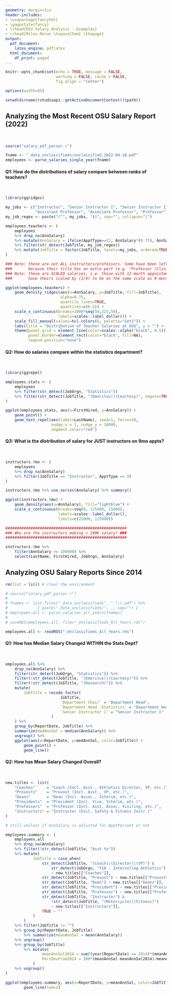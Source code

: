 ```yaml
---
geometry: margin=1in
header-includes:
- \usepackage{fancyhdr}
- \pagestyle{fancy}
- \lhead{OSU Salary Analysis - Examples}
- \rhead{Miles Moran \hspace{5mm} \thepage}
output:
  pdf_document:
    latex_engine: pdflatex
  html_document:
    df_print: paged
---
```


```r
knitr::opts_chunk$set(echo = TRUE, message = FALSE, 
                      warning = FALSE, cache = FALSE,
                      fig.align = "center")

options(width=85)

setwd(dirname(rstudioapi::getActiveDocumentContext()$path))
```

<!----------------------------------------------------------------------------->
<!----------------------------------------------------------------------------->
<!----------------------------------------------------------------------------->

## Analyzing the Most Recent OSU Salary Report (2022)

\

```r
source("salary_pdf_parser.r")

fname <- "_data_unclassifieds/unclassified_2022-04-18.pdf"
employees <- parse_salaries_single_year(fname)
```

#### Q1: How do the distributions of salary compare between ranks of teachers? 

\

```r
library(ggridges)

my_jobs <- c("Instructor", "Senior Instructor I", "Senior Instructor II",
             "Assistant Professor", "Associate Professor", "Professor")
my_job_regex <- paste("(^", my_jobs, "$)", sep="", collapse="|")

employees.teachers <- (
    employees 
    %>% drop_na(AnnSalary)
    %>% mutate(AnnSalary = ifelse(ApptType==12, AnnSalary*(0.75), AnnSalary))
    %>% filter(str_detect(JobTitle, my_job_regex))
    %>% mutate(JobTitle = factor(JobTitle, levels=my_jobs, ordered=TRUE))
)

### Note: these are not ALL instructors/professors. Some have been left out
###       because their title has an extra part (e.g. "Professor (Clinical)")
### Note: these are SCALED salaries, i.e. those with 12-month appointments
###       have theirs scaled by (3/4) to be on the same scale as 9-month appts

ggplot(employees.teachers) + 
    geom_density_ridges(aes(x=AnnSalary, y=JobTitle, fill=JobTitle),
                        alpha=0.75,
                        quantile_lines=TRUE,
                        quantiles=c(0.5)) + 
    scale_x_continuous(breaks=1000*seq(50,225,50), 
                       labels=scales::label_dollar()) + 
    scale_fill_manual(values=hcl.colors(6, palette="Set3")) + 
    labs(title = "Distribution of Teacher Salaries at OSU", y = "") + 
    theme(panel.grid = element_line(color=scales::alpha("black", 0.5)),
          panel.border=element_rect(color="black", fill=NA),
          legend.position="none")

```

<!----------------------------------------------------------------------------->

\newpage
#### Q2: How do salaries compare within the statistics department? 

\

```r
library(ggrepel)

employees.stats <- (
    employees
    %>% filter(str_detect(JobOrgn, "Statistics")) 
    %>% filter(str_detect(JobTitle, "(Emeritus)|(Courtesy)", negate=TRUE))
)

ggplot(employees.stats, aes(x=FirstHired, y=AnnSalary)) + 
    geom_point() + 
    geom_text_repel(aes(label=LastName), seed=1, force=50,
                    nudge_x = 1, nudge_y = 10000,
                    segment.color="red")
```

<!----------------------------------------------------------------------------->

\newpage
#### Q3: What is the distribution of salary for JUST instructors on 9mo appts? 

\

```r

instructors.9mo <- (
    employees
    %>% drop_na(AnnSalary) 
    %>% filter(JobTitle == "Instructor", ApptType == 9)
)

instructors.9mo %>% use_series(AnnSalary) %>% summary()

ggplot(instructors.9mo) + 
    geom_density(aes(x=AnnSalary), fill="lightblue") + 
    scale_x_continuous(breaks=seq(0, 125000, 25000), 
                       labels=scales::label_dollar(),
                       limits=c(25000, 125000))

#####################################################
### Who are the instructors making > 100K salary? ### 
#####################################################

instructors.9mo %>%
    filter(AnnSalary >= 100000) %>%
    select(LastName, FirstHired, JobOrgn, AnnSalary)

```

<!----------------------------------------------------------------------------->
<!----------------------------------------------------------------------------->
<!----------------------------------------------------------------------------->

## Analyzing OSU Salary Reports Since 2014

```r
rm(list = ls()) # clear the environment

# source("salary_pdf_parser.r")
# 
# fnames <- list.files("_data_unclassifieds", ".*\\.pdf") %>%
#             { paste("_data_unclassifieds/", ., sep="") }
# employees.all <- parse_salaries_all_years(fnames)
# 
# saveRDS(employees.all, file="_Unclassifieds_All_Years.rds")

employees.all <- readRDS("_Unclassifieds_All_Years.rds")
```

#### Q1: How has Median Salary Changed WITHIN the Stats Dept?

\

```r
employees.all %>% 
    drop_na(AnnSalary) %>% 
    filter(str_detect(JobOrgn, "Statistics")) %>% 
    filter(!str_detect(JobTitle, "(Emeritus)|(Courtesy)")) %>% 
    filter(!str_detect(JobTitle, "(Research)")) %>% 
    mutate(
        JobTitle = recode_factor(
                        JobTitle,
                        `Department Chair` = "Department Head",
                        `Department Head -Statistics` = "Department Head",
                        `Senior Instructor 1` = "Senior Instructor I"
                    )
    ) %>% 
    group_by(ReportDate, JobTitle) %>% 
    summarize(medAnnSal = median(AnnSalary)) %>% 
    ungroup() %>% 
    ggplot(aes(x=ReportDate, y=medAnnSal, color=JobTitle)) + 
        geom_point() +
        geom_line()
```

<!----------------------------------------------------------------------------->

\newpage
#### Q2: How has Mean Salary Changed Overall?

\

```r
new.titles <- list(
    "Coaches"     = "Coach (Incl. Asst., Athletics Director, VP, etc.)",
    "Provosts"    = "Provost (Incl. Asst., VP, etc.)",
    "Deans"       = "Dean (Incl. Assoc., Interim, etc.)",
    "Presidents"  = "President (Incl. Vice, Interim, etc.)",
    "Professors"  = "Professor (Incl. Asst, Assoc, Visiting, etc.)",
    "Instructors" = "Instructor (Excl. Safety & Fitness Instr.)"
)

# still unclear if AnnSalary is adjusted for ApptPercent or not

employees.summary <- (
    employees.all  
    %>% drop_na(AnnSalary)  
    %>% filter(!str_detect(JobTitle, "Asst to"))  
    %>% mutate(
            JobTitle = case_when(
                str_detect(JobTitle, "(Coach)|(Director)|(VP)") & 
                    str_detect(JobOrgn, "YIA - Intercolleg Athletics") 
                    ~ new.titles[["Coaches"]],
                str_detect(JobTitle, "Provost") ~ new.titles[["Provosts"]],
                str_detect(JobTitle, "Dean") ~ new.titles[["Deans"]],
                str_detect(JobTitle, "President") ~ new.titles[["Presidents"]],
                str_detect(JobTitle, "Professor") ~ new.titles[["Professors"]],
                str_detect(JobTitle, "Instructor") & 
                    !str_detect(JobTitle, "(Motorcycle)|(Fitness)") 
                    ~ new.titles[["Instructors"]],
                TRUE ~ ""
            )
        )  
    %>% filter(JobTitle != "")  
    %>% group_by(ReportDate, JobTitle)  
        %>% summarize(meanAnnSal = mean(AnnSalary))  
    %>% ungroup()  
    %>% group_by(JobTitle)  
        %>% mutate(
                meanAnnSal2014 = sum((year(ReportDate) == 2014)*(meanAnnSal)),
                PercDevFrom2014 = 100*(meanAnnSal-meanAnnSal2014)/meanAnnSal2014
            )  
    %>% ungroup()
)

ggplot(employees.summary, aes(x=ReportDate, y=meanAnnSal, color=JobTitle)) + 
        geom_line(lwd=2)

```

<!----------------------------------------------------------------------------->


<!----------------------------------------------------------------------------->
<!----------------------------------------------------------------------------->
<!----------------------------------------------------------------------------->
